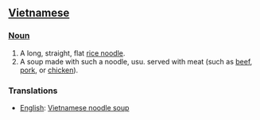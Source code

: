 ==[[Vietnamese]]==

===[[Noun]]===
#A long, straight, flat [[rice noodle]].
#A soup made with such a noodle, usu. served with meat (such as [[beef]], [[pork]], or [[chicken]]).

===Translations===
*[[English]]: [[Vietnamese noodle soup]]
